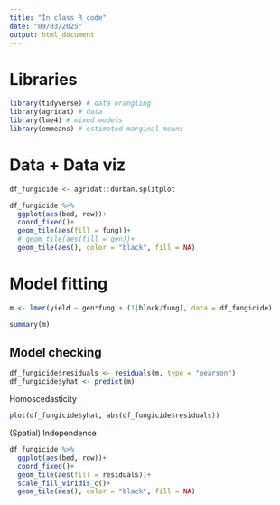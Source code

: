 ```yaml
---
title: "In class R code"
date: "09/03/2025"
output: html_document
---
```


# Libraries 

```r
library(tidyverse) # data wrangling
library(agridat) # data 
library(lme4) # mixed models
library(emmeans) # estimated marginal means
```

# Data + Data viz 

```r
df_fungicide <- agridat::durban.splitplot

df_fungicide %>% 
  ggplot(aes(bed, row))+
  coord_fixed()+
  geom_tile(aes(fill = fung))+
  # geom_tile(aes(fill = gen))+
  geom_tile(aes(), color = "black", fill = NA)
```

# Model fitting 

```r
m <- lmer(yield ~ gen*fung + (1|block/fung), data = df_fungicide)
```

```r
summary(m)
```

## Model checking   

```r
df_fungicide$residuals <- residuals(m, type = "pearson")
df_fungicide$yhat <- predict(m)
```

Homoscedasticity

```r
plot(df_fungicide$yhat, abs(df_fungicide$residuals))
```


(Spatial) Independence 

```r
df_fungicide %>% 
  ggplot(aes(bed, row))+
  coord_fixed()+
  geom_tile(aes(fill = residuals))+
  scale_fill_viridis_c()+
  geom_tile(aes(), color = "black", fill = NA)
```


